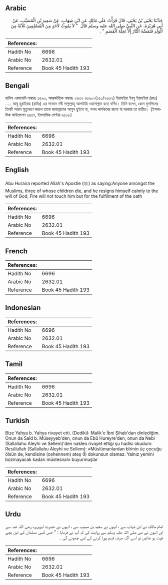 ## Arabic


<div dir="rtl" lang="ar" style={{fontSize:'larger',backgroundColor:'#f8f9fa',padding:20}}>
حَدَّثَنَا يَحْيَى بْنُ يَحْيَى، قَالَ قَرَأْتُ عَلَى مَالِكٍ عَنِ ابْنِ شِهَابٍ، عَنْ سَعِيدِ بْنِ الْمُسَيَّبِ، عَنْ أَبِي هُرَيْرَةَ، عَنِ النَّبِيِّ صلى الله عليه وسلم قَالَ ‏ "‏ لاَ يَمُوتُ لأَحَدٍ مِنَ الْمُسْلِمِينَ ثَلاَثَةٌ مِنَ الْوَلَدِ فَتَمَسَّهُ النَّارُ إِلاَّ تَحِلَّةَ الْقَسَمِ ‏"‏ ‏.‏
</div>
<div style={{backgroundColor:'#f8f9fa',padding:20, marginBottom: 10}}><table> <thead> <tr> <th>References:</th> <th></th> </tr> </thead> <tbody><tr><td>Hadith No</td><td>6696</td></tr><tr><td>Arabic No</td><td>2632.01</td></tr><tr><td>Reference</td><td>Book 45 Hadith 193</td></tr></tbody></table></div>

## Bengali


<div dir="ltr" lang="bn" style={{fontSize:'larger',backgroundColor:'#f8f9fa',padding:20}}>
হাদিস একাডেমি নাম্বারঃ ৬৫৯০, আন্তর্জাতিক নাম্বারঃ ২৬৩২ ৬৫৯০-(১৫০/২৬৩২) ইয়াহইয়া ইবনু ইয়াহইয়া (রহঃ) ..... আবু হুরাইরাহ (রাযিঃ) এর সানাদে নবী সাল্লাল্লাহু আলাইহি ওয়াসাল্লাম হতে বর্ণিত। তিনি বলেন, কোন মুসলিমের তিনটি সন্তান মৃত্যুবরণ করলে তাকে জাহান্নামের আগুন ছুইবে না, শপথ কার্যকরের জন্যে যা দরকার তা ব্যতীত। (ইসলামিক ফাউন্ডেশন ৬৪৫৭, ইসলামিক সেন্টার ৬৫০৮)
</div>
<div style={{backgroundColor:'#f8f9fa',padding:20, marginBottom: 10}}><table> <thead> <tr> <th>References:</th> <th></th> </tr> </thead> <tbody><tr><td>Hadith No</td><td>6696</td></tr><tr><td>Arabic No</td><td>2632.01</td></tr><tr><td>Reference</td><td>Book 45 Hadith 193</td></tr></tbody></table></div>

## English


<div dir="ltr" lang="en" style={{fontSize:'larger',backgroundColor:'#f8f9fa',padding:20}}>
Abu Huraira reported Allah's Apostle (ﷺ) as saying:Anyone amongst the Muslims, three of whose children die, and he resigns himself calmly to the will of God, Fire will not touch him but for the fulfilment of the oath
</div>
<div style={{backgroundColor:'#f8f9fa',padding:20, marginBottom: 10}}><table> <thead> <tr> <th>References:</th> <th></th> </tr> </thead> <tbody><tr><td>Hadith No</td><td>6696</td></tr><tr><td>Arabic No</td><td>2632.01</td></tr><tr><td>Reference</td><td>Book 45 Hadith 193</td></tr></tbody></table></div>

## French


<div dir="ltr" lang="fr" style={{fontSize:'larger',backgroundColor:'#f8f9fa',padding:20}}>

</div>
<div style={{backgroundColor:'#f8f9fa',padding:20, marginBottom: 10}}><table> <thead> <tr> <th>References:</th> <th></th> </tr> </thead> <tbody><tr><td>Hadith No</td><td>6696</td></tr><tr><td>Arabic No</td><td>2632.01</td></tr><tr><td>Reference</td><td>Book 45 Hadith 193</td></tr></tbody></table></div>

## Indonesian


<div dir="ltr" lang="id" style={{fontSize:'larger',backgroundColor:'#f8f9fa',padding:20}}>

</div>
<div style={{backgroundColor:'#f8f9fa',padding:20, marginBottom: 10}}><table> <thead> <tr> <th>References:</th> <th></th> </tr> </thead> <tbody><tr><td>Hadith No</td><td>6696</td></tr><tr><td>Arabic No</td><td>2632.01</td></tr><tr><td>Reference</td><td>Book 45 Hadith 193</td></tr></tbody></table></div>

## Tamil


<div dir="ltr" lang="ta" style={{fontSize:'larger',backgroundColor:'#f8f9fa',padding:20}}>

</div>
<div style={{backgroundColor:'#f8f9fa',padding:20, marginBottom: 10}}><table> <thead> <tr> <th>References:</th> <th></th> </tr> </thead> <tbody><tr><td>Hadith No</td><td>6696</td></tr><tr><td>Arabic No</td><td>2632.01</td></tr><tr><td>Reference</td><td>Book 45 Hadith 193</td></tr></tbody></table></div>

## Turkish


<div dir="ltr" lang="tr" style={{fontSize:'larger',backgroundColor:'#f8f9fa',padding:20}}>
Bize Yahya b. Yahya rivayet etti. (Dediki): Malik'e İbni Şihab'dan dinlediğim. Onun da Saîd b. Müseyyeb'den, onun da Ebû Hureyre'den, onun da Nebi (Sallallahu Aleyhi ve Sellem)'den naklen rivayet ettiği şu hadîsi okudum: Resûlullah (Sallallahu Aleyhi ve Sellem): «Müslümanlardan bîrinin üç çocuğu ölsün de, kendisine (cehennem) ateş (İ) dokunsun olamaz. Yalnız yemini bozmayacak kadarı müstesna!» buyurmuşlar
</div>
<div style={{backgroundColor:'#f8f9fa',padding:20, marginBottom: 10}}><table> <thead> <tr> <th>References:</th> <th></th> </tr> </thead> <tbody><tr><td>Hadith No</td><td>6696</td></tr><tr><td>Arabic No</td><td>2632.01</td></tr><tr><td>Reference</td><td>Book 45 Hadith 193</td></tr></tbody></table></div>

## Urdu


<div dir="rtl" lang="ur" style={{fontSize:'larger',backgroundColor:'#f8f9fa',padding:20}}>
امام مالک نے ابن شہاب سے ، انہوں نے سعید بن مسیب سے ، انہوں نے حضرت ابوہریرہ رضی اللہ عنہ سے اور انہوں نے نبی صلی اللہ علیہ وسلم سے روایت کی کہ آپ نے فرمایا : " جس کسی مسلمان کے تین بچے فوت ہو جائیں تو اسے آگ صرف قسم پورا کرنے کے لیے چھوئے گی ۔
</div>
<div style={{backgroundColor:'#f8f9fa',padding:20, marginBottom: 10}}><table> <thead> <tr> <th>References:</th> <th></th> </tr> </thead> <tbody><tr><td>Hadith No</td><td>6696</td></tr><tr><td>Arabic No</td><td>2632.01</td></tr><tr><td>Reference</td><td>Book 45 Hadith 193</td></tr></tbody></table></div>